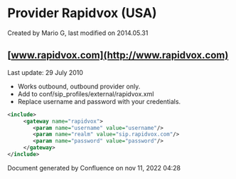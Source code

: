 
# Provider Rapidvox (USA) 

 Created by  Mario G, last modified on 2014.05.31

## [www.rapidvox.com](http://www.rapidvox.com)

Last update: 29 July 2010

* Works outbound, outbound provider only.
* Add to conf/sip\_profiles/external/rapidvox.xml
* Replace username and password with your credentials.

```xml
<include>
     <gateway name="rapidvox">
        <param name="username" value="username"/>
        <param name="realm" value="sip.rapidvox.com"/>
        <param name="password" value="password"/>
     </gateway>
</include>
```

Document generated by Confluence on nov 11, 2022 04:28

